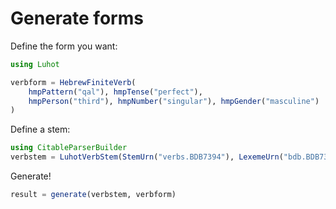 # Generate forms

Define the form you want:

```julia
using Luhot

verbform = HebrewFiniteVerb(
    hmpPattern("qal"), hmpTense("perfect"),
    hmpPerson("third"), hmpNumber("singular"), hmpGender("masculine")
)

```



Define a stem:

```julia
using CitableParserBuilder
verbstem = LuhotVerbStem(StemUrn("verbs.BDB7394"), LexemeUrn("bdb.BDB7394"), "קָטַל", "sound")
```

Generate!

```julia
result = generate(verbstem, verbform)
```
